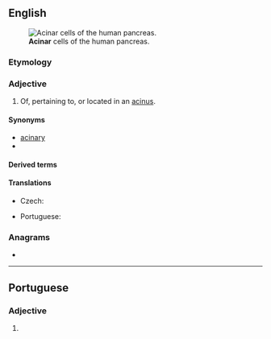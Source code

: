 ==English==
[[Image:Pancreatic acinar cells - TEM.jpg|thumb|'''Acinar''' cells of the human pancreas.]]

===Etymology===
{{suffix|en|acinus|ar}}

===Adjective===
{{en-adj|-}}

# {{lb|en|anatomy}} Of, pertaining to, or located in an [[acinus]].

====Synonyms====
* [[acinary]]
* {{l|en|acinic}}

====Derived terms====
{{der2|en
|centriacinar
|interacinar
|intraacinar
|multiacinar
|periacinar
|preacinar
|proacinar
|pseudoacinar
|panacinar}}

====Translations====
{{trans-top|pertaining to or located in an acinus}}
* Czech: {{t|cs|acinární}}
{{trans-mid}}
* Portuguese: {{t|pt|acinar}}
{{trans-bottom}}

===Anagrams===
* {{anagrams|en|a=aacinr|Ancira|Arican|Carian|Carina|Ciaran|arnica|carina|crania|narica}}

----

==Portuguese==

===Adjective===
{{pt-adj|acina|r}}

# {{lb|pt|anatomy}} {{l|en|acinar}} {{gloss|pertaining to or located in an acinus}}